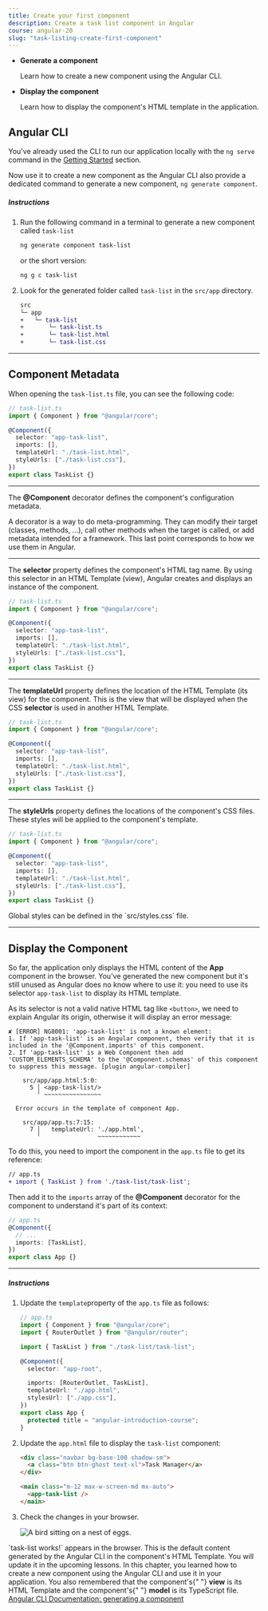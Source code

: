 ```yaml
---
title: Create your first component
description: Create a task list component in Angular
course: angular-20
slug: "task-listing-create-first-component"
---
```



<NotificationCard state="objective" title="Chapter Objectives">
  <ul className="list-disc pl-4 space-y-2">
    <li>
      <strong>Generate a component</strong>
      <p>Learn how to create a new component using the Angular CLI.</p>
    </li>
    <li>
      <strong>Display the component</strong>
      <p>
        Learn how to display the component's HTML template in the application.
      </p>
    </li>
  </ul>
</NotificationCard>

## Angular CLI

You've already used the CLI to run our application locally with the `ng serve` command in the <a href="/legacy-course/getting-started/#running-the-application" target="_blank">Getting Started</a> section.

Now use it to create a new component as the Angular CLI also provide a dedicated command to generate a new component, `ng generate component`.

##### Instructions

<Steps>

1. Run the following command in a terminal to generate a new component called `task-list`

   ```bash
   ng generate component task-list
   ```

   or the short version:

   ```bash
   ng g c task-list
   ```

2. Look for the generated folder called `task-list` in the `src/app` directory.

   ```diff
   src
   └─ app
   +   └─ task-list
   +       └─ task-list.ts
   +       └─ task-list.html
   +       └─ task-list.css
   ```

</Steps>

---

## Component Metadata

When opening the `task-list.ts` file, you can see the following code:

```typescript
// task-list.ts
import { Component } from "@angular/core";

@Component({
  selector: "app-task-list",
  imports: [],
  templateUrl: "./task-list.html",
  styleUrls: ["./task-list.css"],
})
export class TaskList {}
```

---

The **@Component** decorator defines the component's configuration metadata.

<NotificationCard state="info" title="Note">
  A decorator is a way to do meta-programming. They can modify their target
  (classes, methods, ...), call other methods when the target is called, or add
  metadata intended for a framework. This last point corresponds to how we use
  them in Angular.
</NotificationCard>

---

The **selector** property defines the component's HTML tag name.
By using this selector in an HTML Template (view), Angular creates and displays an instance of the component.

```typescript ins="selector: 'app-task-list',"
// task-list.ts
import { Component } from "@angular/core";

@Component({
  selector: "app-task-list",
  imports: [],
  templateUrl: "./task-list.html",
  styleUrls: ["./task-list.css"],
})
export class TaskList {}
```

---

The **templateUrl** property defines the location of the HTML Template (its view) for the component.
This is the view that will be displayed when the CSS **selector** is used in another HTML Template.

```typescript ins="templateUrl: './task-list.html',"
// task-list.ts
import { Component } from "@angular/core";

@Component({
  selector: "app-task-list",
  imports: [],
  templateUrl: "./task-list.html",
  styleUrls: ["./task-list.css"],
})
export class TaskList {}
```

---

The **styleUrls** property defines the locations of the component's CSS files.
These styles will be applied to the component's template.

```typescript ins="styleUrls: ['./task-list.css']"
// task-list.ts
import { Component } from "@angular/core";

@Component({
  selector: "app-task-list",
  imports: [],
  templateUrl: "./task-list.html",
  styleUrls: ["./task-list.css"],
})
export class TaskList {}
```

<NotificationCard title="Global styles" state="info">
  Global styles can be defined in the `src/styles.css` file.
</NotificationCard>

---

## Display the Component

So far, the application only displays the HTML content of the **App** component in the browser.
You've generated the new component but it's still unused as Angular does no know where to use it: you need to use its selector `app-task-list` to display its HTML template.

As its selector is not a valid native HTML tag like `<button>`, we need to explain Angular its origin, otherwise it will display an error message:

```
✘ [ERROR] NG8001: 'app-task-list' is not a known element:
1. If 'app-task-list' is an Angular component, then verify that it is included in the '@Component.imports' of this component.
2. If 'app-task-list' is a Web Component then add 'CUSTOM_ELEMENTS_SCHEMA' to the '@Component.schemas' of this component to suppress this message. [plugin angular-compiler]

    src/app/app.html:5:0:
      5 │ <app-task-list/>
        ╵ ~~~~~~~~~~~~~~~~

  Error occurs in the template of component App.

    src/app/app.ts:7:15:
      7 │   templateUrl: './app.html',
        ╵                ~~~~~~~~~~~~
```

To do this, you need to import the component in the `app.ts` file to get its reference:

```diff lang="ts"
// app.ts
+ import { TaskList } from './task-list/task-list';
```

Then add it to the `imports` array of the **@Component** decorator for the component to understand it's part of its context:

```ts ins="TaskList"
// app.ts
@Component({
  // ...
  imports: [TaskList],
})
export class App {}
```

---

##### Instructions

<Steps>

1. Update the `template`property of the `app.ts` file as follows:

   ```ts ins={"import the TaskList component": 5-6} ins={"Add the TaskList component to the App component imports": 10-11}
   // app.ts
   import { Component } from "@angular/core";
   import { RouterOutlet } from "@angular/router";

   import { TaskList } from "./task-list/task-list";

   @Component({
     selector: "app-root",

     imports: [RouterOutlet, TaskList],
     templateUrl: "./app.html",
     stylesUrl: ["./app.css"],
   })
   export class App {
     protected title = "angular-introduction-course";
   }
   ```

2. Update the `app.html` file to display the `task-list` component:

   ```html ins={"Add the component selector, and the <main> tag for proper HTML semantics and CSS management": 4-7}
   <div class="navbar bg-base-100 shadow-sm">
     <a class="btn btn-ghost text-xl">Task Manager</a>
   </div>

   <main class="m-12 max-w-screen-md mx-auto">
     <app-task-list />
   </main>
   ```

3. Check the changes in your browser.

   <Image
     class="shadow-xl rounded-xl"
     src={creationImg}
     alt="A bird sitting on a nest of eggs."
   />

</Steps>

<NotificationCard state="info" title="Note">
  `task-list works!` appears in the browser. This is the default content
  generated by the Angular CLI in the component's HTML Template. You will update
  it in the upcoming lessons.
</NotificationCard>

<NotificationCard state="success" title="What you've learned">
  In this chapter, you learned how to create a new component using the Angular
  CLI and use it in your application. You also remembered that the component's{" "}
  <strong>view</strong> is its HTML Template and the component's{" "}
  <strong>model</strong> is its TypeScript file.
</NotificationCard>

<br />

<a href="https://angular.dev/cli/generate/component" target="_blank">
  Angular CLI Documentation: generating a component
</a>
